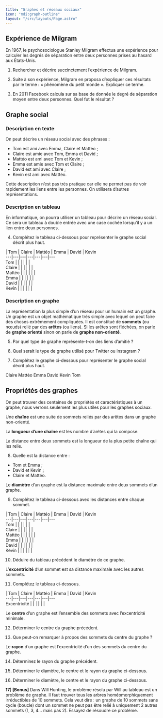 ```yaml
---
title: "Graphes et réseaux sociaux"
icon: "mdi:graph-outline"
layout: "/src/layouts/Page.astro"
---
```


## Expérience de Milgram

En 1967, le psychosociologue Stanley Milgram effectua une expérience pour
calculer les degrés de séparation entre deux personnes prises au hasard aux
États-Unis.

1. Rechercher et décrire succinctement l’expérience de Milgram.

2. Suite à son expérience, Milgram en proposa d’expliquer ces résultats
par le terme : « phénomène du petit monde ». Expliquer ce terme.

3. En 2011 Facebook calcula sur sa base de donnée le degré de séparation
moyen entre deux personnes. Quel fut le résultat ?

## Graphe social

### Description en texte

On peut décrire un réseau social avec des phrases :

  - Tom est ami avec Emma, Claire et Mattéo ;
  - Claire est amie avec Tom, Emma et David ;
  - Mattéo est ami avec Tom et Kevin ;
  - Emma est amie avec Tom et Claire ;
  - David est ami avec Claire ;
  - Kevin est ami avec Mattéo.

Cette description n’est pas très pratique car elle ne permet pas de voir
rapidement les liens entre les personnes. On utilisera d’autres
représentations.

### Description en tableau

En informatique, on pourra utiliser un tableau pour décrire un réseau social.
Ce sera un tableau à double entrée avec une case cochée lorsqu’il y a un lien
entre deux personnes.

4. Complétez le tableau ci-dessous pour représenter le graphe social
décrit plus haut.

| Tom | Claire | Mattéo | Emma | David | Kevin  
---|---|---|---|---|---|---  
Tom |  |  |  |  |  |   
Claire |  |  |  |  |  |   
Mattéo |  |  |  |  |  |   
Emma |  |  |  |  |  |   
David |  |  |  |  |  |   
Kevin |  |  |  |  |  |   
  
### Description en graphe

La représentation la plus simple d’un réseau pour un humain est un graphe. Un
graphe est un objet mathématique très simple avec lequel on peut faire des
choses extrêmement compliquées. Il est constitué de **sommets** (ou nœuds)
relié par des **arêtes** (ou liens). Si les arêtes sont fléchées, on parle de
**graphe orienté** sinon on parle de **graphe non-orienté**.

5. Par quel type de graphe représente-t-on des liens d’amitié ?

6. Quel serait le type de graphe utilisé pour Twitter ou Instagram ?

7. Complétez le graphe ci-dessous pour représenter le graphe social décrit
plus haut.

Claire Mattéo Emma David Kevin Tom

## Propriétés des graphes

On peut trouver des centaines de propriétés et caractéristiques à un graphe,
nous verrons seulement les plus utiles pour les graphes sociaux.

Une **chaîne** est une suite de sommets reliés par des arêtes dans un graphe
non-orienté.

La **longueur d’une chaîne** est les nombre d’arêtes qui la compose.

La distance entre deux sommets est la longueur de la plus petite chaîne qui
les relie.

8. Quelle est la distance entre :

  - Tom et Emma ;
  - David et Kevin ;
  - Claire et Mattéo.

Le **diamètre** d’un graphe est la distance maximale entre deux sommets d’un
graphe.

9. Complétez le tableau ci-dessous avec les distances entre chaque sommet.

| Tom | Claire | Mattéo | Emma | David | Kevin  
---|---|---|---|---|---|---  
Tom |  |  |  |  |  |   
Claire |  |  |  |  |  |   
Mattéo |  |  |  |  |  |   
Emma |  |  |  |  |  |   
David |  |  |  |  |  |   
Kevin |  |  |  |  |  |   
  
10. Déduire du tableau précédent le diamètre de ce graphe.

L’**excentricité** d’un sommet est sa distance maximale avec les autres
sommets.

11. Complétez le tableau ci-dessous.

| Tom | Claire | Mattéo | Emma | David | Kevin  
---|---|---|---|---|---|---  
Excentricité |  |  |  |  |  |   
  
Le **centre** d’un graphe est l’ensemble des sommets avec l’excentricité
minimale.

12. Déterminer le centre du graphe précédent.

13. Que peut-on remarquer à propos des sommets du centre du graphe ?

Le **rayon** d’un graphe est l’excentricité d’un des sommets du centre du
graphe.

14. Déterminez le rayon du graphe précédent.

15. Déterminer le diamètre, le centre et le rayon du graphe ci-dessous.

[](/cours/graphe1.png)

16. Déterminer le diamètre, le centre et le rayon du graphe ci-dessous.

[](/cours/graphe2.png)

**17) [Bonus]** Dans Will Hunting, le problème résolu par Will au tableau est
un problème de graphe. Il faut trouver tous les arbres homéomorphiquement
irréductibles de 10 sommets. Cela veut dire : un graphe de 10 sommets sans
cycle (boucle) dont un sommet ne peut pas être relié à uniquement 2 autres
sommets (1, 3, 4… mais pas 2). Essayez de résoudre ce problème.
